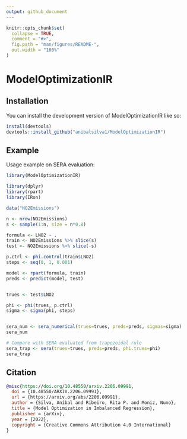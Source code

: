 ```yaml
---
output: github_document
---
```


<!-- README.md is generated from README.Rmd. Please edit that file -->

```r
knitr::opts_chunk$set(
  collapse = TRUE,
  comment = "#>",
  fig.path = "man/figures/README-",
  out.width = "100%"
)
```

# ModelOptimizationIR

## Installation

You can install the development version of ModelOptimizationIR like so:

``` r
install(devtools)
devtools::install_github("anibalsilva1/ModelOptimizationIR")
```

## Example

Usage example on SERA evaluation:

```r
library(ModelOptimizationIR)

library(dplyr)
library(rpart)
library(IRon)

data("NO2Emissions")

n <- nrow(NO2Emissions)
s <- sample(1:n, size = n*0.8)

formula <- LNO2 ~ .
train <- NO2Emissions %>% slice(s)
test <- NO2Emissions %>% slice(-s)

p.ctrl <- phi.control(train$LNO2)
steps <- seq(0, 1, 0.001)

model <- rpart(formula, train)
preds <- predict(model, test)


trues <- test$LNO2

phi <- phi(trues, p.ctrl)
sigma <- sigma(phi, steps)


sera_num <- sera_numerical(trues=trues, preds=preds, sigmas=sigma)
sera_num

# Compare with SERA evaluated from trapezoidal rule
sera_trap <- sera(trues=trues, preds=preds, phi.trues=phi)
sera_trap


```

## Citation

```bib
@misc{https://doi.org/10.48550/arxiv.2206.09991,
  doi = {10.48550/ARXIV.2206.09991},
  url = {https://arxiv.org/abs/2206.09991},
  author = {Silva, Aníbal and Ribeiro, Rita P. and Moniz, Nuno},
  title = {Model Optimization in Imbalanced Regression},
  publisher = {arXiv},
  year = {2022},
  copyright = {Creative Commons Attribution 4.0 International}
}
```
